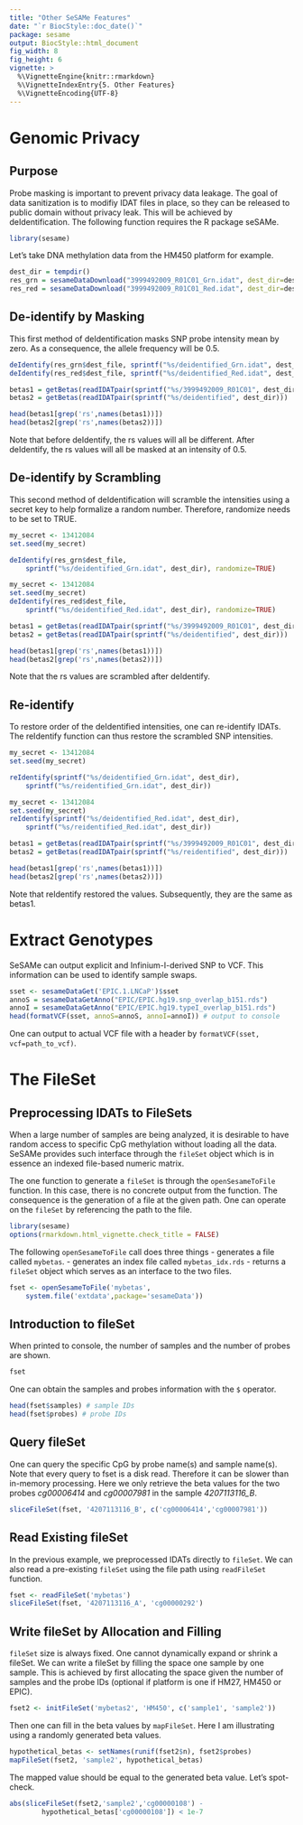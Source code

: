 ```yaml
---
title: "Other SeSAMe Features"
date: "`r BiocStyle::doc_date()`"
package: sesame
output: BiocStyle::html_document
fig_width: 8
fig_height: 6
vignette: >
  %\VignetteEngine{knitr::rmarkdown}
  %\VignetteIndexEntry{5. Other Features}
  %\VignetteEncoding{UTF-8}
---
```


# Genomic Privacy

## Purpose 

Probe masking is important to prevent privacy data leakage. The goal of
data sanitization is to modifiy IDAT files in place, so they can be released
to public domain without privacy leak. This will be achieved by
deIdentification. The following function requires the R package seSAMe. 

```r
library(sesame)
```

Let's take DNA methylation data from the HM450 platform for example.
```r
dest_dir = tempdir()
res_grn = sesameDataDownload("3999492009_R01C01_Grn.idat", dest_dir=dest_dir)
res_red = sesameDataDownload("3999492009_R01C01_Red.idat", dest_dir=dest_dir)
```
                                                   
## De-identify by Masking

This first method of deIdentification masks SNP probe intensity mean by zero.
As a consequence, the allele frequency will be 0.5. 

```r

deIdentify(res_grn$dest_file, sprintf("%s/deidentified_Grn.idat", dest_dir))
deIdentify(res_red$dest_file, sprintf("%s/deidentified_Red.idat", dest_dir))

betas1 = getBetas(readIDATpair(sprintf("%s/3999492009_R01C01", dest_dir)))
betas2 = getBetas(readIDATpair(sprintf("%s/deidentified", dest_dir)))

head(betas1[grep('rs',names(betas1))]) 
head(betas2[grep('rs',names(betas2))])
```

Note that before deIdentify, the rs values will all be different. After
deIdentify, the rs values will all be masked at an intensity of 0.5. 

## De-identify by Scrambling

This second method of deIdentification will scramble the intensities using
a secret key to help formalize a random number. Therefore, randomize needs
to be set to TRUE. 

```r

my_secret <- 13412084
set.seed(my_secret)

deIdentify(res_grn$dest_file,
    sprintf("%s/deidentified_Grn.idat", dest_dir), randomize=TRUE)

my_secret <- 13412084
set.seed(my_secret)
deIdentify(res_red$dest_file,
    sprintf("%s/deidentified_Red.idat", dest_dir), randomize=TRUE)

betas1 = getBetas(readIDATpair(sprintf("%s/3999492009_R01C01", dest_dir)))
betas2 = getBetas(readIDATpair(sprintf("%s/deidentified", dest_dir)))

head(betas1[grep('rs',names(betas1))]) 
head(betas2[grep('rs',names(betas2))]) 

```
Note that the rs values are scrambled after deIdentify.  

## Re-identify

To restore order of the deIdentified intensities, one can re-identify IDATs.
The reIdentify function can thus restore the scrambled SNP intensities. 

```r

my_secret <- 13412084
set.seed(my_secret)

reIdentify(sprintf("%s/deidentified_Grn.idat", dest_dir),
    sprintf("%s/reidentified_Grn.idat", dest_dir))

my_secret <- 13412084
set.seed(my_secret)
reIdentify(sprintf("%s/deidentified_Red.idat", dest_dir),
    sprintf("%s/reidentified_Red.idat", dest_dir))

betas1 = getBetas(readIDATpair(sprintf("%s/3999492009_R01C01", dest_dir)))
betas2 = getBetas(readIDATpair(sprintf("%s/reidentified", dest_dir)))

head(betas1[grep('rs',names(betas1))]) 
head(betas2[grep('rs',names(betas2))]) 

```
Note that reIdentify restored the values. Subsequently, they are the same as
betas1. 

# Extract Genotypes

SeSAMe can output explicit and Infinium-I-derived SNP to VCF.
This information can be used to identify sample swaps.

```r
sset <- sesameDataGet('EPIC.1.LNCaP')$sset
annoS = sesameDataGetAnno("EPIC/EPIC.hg19.snp_overlap_b151.rds")
annoI = sesameDataGetAnno("EPIC/EPIC.hg19.typeI_overlap_b151.rds")
head(formatVCF(sset, annoS=annoS, annoI=annoI)) # output to console
```

One can output to actual VCF file with a header by `formatVCF(sset,
vcf=path_to_vcf)`.

# The FileSet

## Preprocessing IDATs to FileSets

When a large number of samples are being analyzed, it is desirable to have
random access to specific CpG methylation without loading all the data.
SeSAMe provides such interface through the `fileSet` object which is 
in essence an indexed file-based numeric matrix.

The one function to generate a `fileSet` is through the `openSesameToFile`
function. In this case, there is no concrete output from the function. The 
consequence is the generation of a file at the given path. One can operate
on the `fileSet` by referencing the path to the file.

```r
library(sesame)
options(rmarkdown.html_vignette.check_title = FALSE)
```

The following `openSesameToFile` call does three things
- generates a file called `mybetas`. 
- generates an index file called `mybetas_idx.rds`
- returns a `fileSet` object which serves as an interface to the two files.
```r
fset <- openSesameToFile('mybetas',
    system.file('extdata',package='sesameData'))
```

## Introduction to fileSet

When printed to console, the number of samples and the number of probes are 
shown.
```r
fset
```

One can obtain the samples and probes information with the `$` operator.
```r
head(fset$samples) # sample IDs
head(fset$probes) # probe IDs
```

## Query fileSet
One can query the specific CpG by probe name(s) and sample name(s). 
Note that every query to fset is a disk read. Therefore it can be slower than
in-memory processing. Here we only retrieve the beta values for the two probes
_cg00006414_ and _cg00007981_ in the sample *4207113116_B*.
```r
sliceFileSet(fset, '4207113116_B', c('cg00006414','cg00007981'))
```

## Read Existing fileSet

In the previous example, we preprocessed IDATs directly to `fileSet`. We can
also read a pre-existing `fileSet` using the file path using `readFileSet`
function.
```r
fset <- readFileSet('mybetas')
sliceFileSet(fset, '4207113116_A', 'cg00000292')
```

## Write fileSet by Allocation and Filling

`fileSet` size is always fixed. One cannot dynamically expand or shrink a
fileSet. We can write a fileSet by filling the space one sample by one sample.
This is achieved by first allocating the space given the number of samples
and the probe IDs (optional if platform is one if HM27, HM450 or EPIC).
```r
fset2 <- initFileSet('mybetas2', 'HM450', c('sample1', 'sample2'))
```
Then one can fill in the beta values by `mapFileSet`. Here I am 
illustrating using a randomly generated beta values.
```r
hypothetical_betas <- setNames(runif(fset2$n), fset2$probes)
mapFileSet(fset2, 'sample2', hypothetical_betas)
```

The mapped value should be equal to the generated beta value. Let's 
spot-check.
```r
abs(sliceFileSet(fset2,'sample2','cg00000108') -
        hypothetical_betas['cg00000108']) < 1e-7
```
